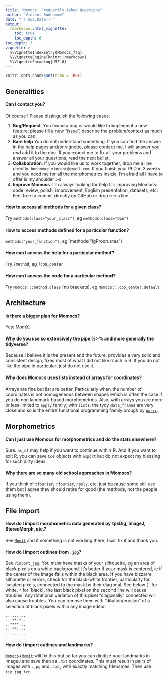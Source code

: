 ```yaml
---
title: "Momocs' Frequently Asked Questions"
author: "Vincent Bonhomme"
date: "`r Sys.Date()`"
output:
  rmarkdown::html_vignette:
    toc: true
    toc_depth: 6
toc_depth: 3
vignette: >
  %\VignetteIndexEntry{Momocs_faq}
  %\VignetteEngine{knitr::rmarkdown}
  %\VignetteEncoding{UTF-8}
---
```


```r
knitr::opts_chunk$set(echo = TRUE)
```

## Generalities
#### Can I contact you?
Of course ! Please distinguish the following cases:

1. **Bug/Request**. You found a bug or would like to implement a new feature: please fill a new ["issue"](https://github.com/MomX/Momocs/issues), describe the problem/context as much as you can.
1. **Bare help** You do not understand something. If you can find the answer in the help pages and/or vignette, please contact me. I will answer you _and_ add it to the doc. If you expect me to fix all your problems and answer all your questions, read the next bullet.
1. **Collaboration**. If you would like us to work together, drop me a line directly: `bonhomme.vincent@gmail.com`. If you finish your PhD in 3 weeks and you need me for all the morphometrics inside, I'm afraid all I have to offer is my shoulder :-s
1. **Improve Momocs**. I'm always looking for help for improving Momocs: code review, polish, improvement, English presentation, datasets, etc. Feel free to commit directly on GitHub or drop me a line.

#### How to access all methods for a given class?
Try `methods(class="your_class")`, eg `methods(class="Opn")`

#### How to access methods defined for a particular function?
`methods("your_function")`, eg `methods("fgProcrustes")

#### How can I access the help for a particular method?
Try `?method`, eg `?coo_center`

#### How can I access the code for a particular method?
Try `Momocs:::method.class` (no brackets), eg `Momocs:::coo_center.default`

## Architecture
#### Is there a bigger plan for Momocs?
Yes: [MomX](http://momx.online).

#### Why do you use so extensively the pipe \%>\% and more generally the tidyverse?
Because I believe it is the present and the future, provides a very solid and consistent design, fixes most of what I did not like much in R. If you do not like the pipe in particular, just do not use it.

#### Why does Momocs uses lists instead of arrays for coordinates?
Arrays are fine but list are better. Particularly when the number of coordinates is not homogeneous between shapes which is often the case if you do non landmark-based morphometrics. Also, with arrays you are more or less limited to `apply` family; with `list`s, the tydy `data_frame`s are very close and so is the entire functional programming family brough by [`purrr`](https://purrr.tidyverse.org/).

## Morphometrics

#### Can I just use Momocs for morphometrics and do the stats elsewhere?
Sure. `as_df` may help if you want to continue within R. And if you want to exit R, you can save `Coe` objects with `export` but do not expect my blessing for such dirty ideas.

#### Why there are so many old school approaches in Momocs?
If you think of `tfourier`, `rfourier`, `npoly`, etc. just because some still use them but I agree they should retire for good (the methods, not the people using them).

## File import
#### How do I import morphometric data generated by tpsDig, ImageJ, StereoMorph, etc.?
See [`Momit`](https://github.com/MomX/Momit) and if something is not working there, I will fix it and thank you.

#### How do I import outlines from `.jpg`?
See `?import_jpg`. You *must* have masks of your silhouette, eg an area of black pixels on a white background. It's better if your mask is centered, ie if the center of the image falls within the black area. If you have bizzarre silhouette or errors, check for the black-white frontier, particularly for isolated pixels, connected to the mask by their diagonal. See below (`.` for white, `*` for `black), the last black pixel on the second line will cause troubles. Any rotational variation of this pixel "diagonally" connected will also cause troubles. You can remove them with "dilation/erosion" of a selection of black pixels within any image editor.
```
.........
...**.*..
..****...
...**....
.........
```

#### How do I import outlines and landmarks?
[`Momecs`](https://github.com/MomX/Momecs)+[`Momit`](https://github.com/MomX/Momit) will fix this but so far you can digitize your landmarks in ImageJ and save then as `.txt` coordinates. This must result in pairs of images with `.jpg` and `.txt`, with exactly matching filenames. Then use `tie_jpg_txt`.

